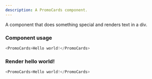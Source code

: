 ```yaml
---
description: A PromoCards component.
---
```



A component that does something special and renders text in a div.

### Component usage
```js
<PromoCards>Hello world!</PromoCards>
```

### Render hello world!

```js live
<PromoCards>Hello world!</PromoCards>
```
